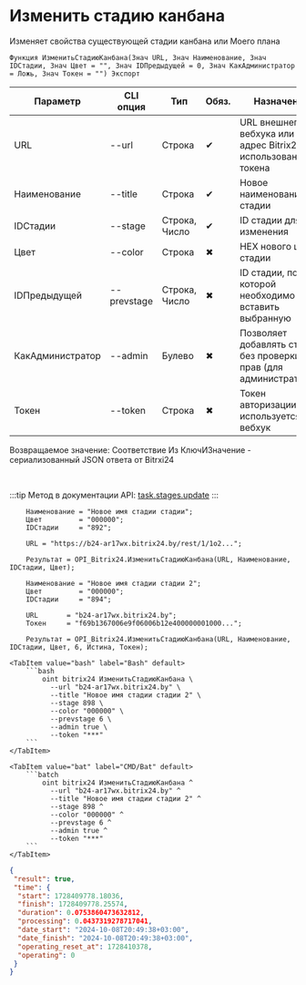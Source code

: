 ﻿---
sidebar_position: 2
---


# Изменить стадию канбана
 Изменяет свойства существующей стадии канбана или Моего плана



`Функция ИзменитьСтадиюКанбана(Знач URL, Знач Наименование, Знач IDСтадии, Знач Цвет = "", Знач IDПредыдущей = 0, Знач КакАдминистратор = Ложь, Знач Токен = "") Экспорт`

  | Параметр | CLI опция | Тип | Обяз. | Назначение |
  |-|-|-|-|-|
  | URL | --url | Строка | &#x2714; | URL внешнего вебхука или адрес Bitrix24 при использовании токена |
  | Наименование | --title | Строка | &#x2714; | Новое наименование стадии |
  | IDСтадии | --stage | Строка, Число | &#x2714; | ID стадии для изменения |
  | Цвет | --color | Строка | &#x2716; | HEX нового цвета стадии |
  | IDПредыдущей | --prevstage | Строка, Число | &#x2716; | ID стадии, после которой необходимо вставить выбранную |
  | КакАдминистратор | --admin | Булево | &#x2716; | Позволяет добавлять стадии без проверки прав (для администраторов) |
  | Токен | --token | Строка | &#x2716; | Токен авторизации, если используется не вебхук |

  
  Возвращаемое значение:   Соответствие Из КлючИЗначение - сериализованный JSON ответа от Bitrxi24

<br/>

:::tip
Метод в документации API: [task.stages.update](https://dev.1c-bitrix.ru/rest_help/tasks/task/kanban/task_stages_update.php)
:::
<br/>


```bsl title="Пример использования для 1С:Предприятие/OneScript"
    Наименование = "Новое имя стадии стадии";
    Цвет         = "000000";
    IDСтадии     = "892";

    URL = "https://b24-ar17wx.bitrix24.by/rest/1/1o2...";

    Результат = OPI_Bitrix24.ИзменитьСтадиюКанбана(URL, Наименование, IDСтадии, Цвет);

    Наименование = "Новое имя стадии стадии 2";
    Цвет         = "000000";
    IDСтадии     = "894";

    URL       = "b24-ar17wx.bitrix24.by";
    Токен     = "f69b1367006e9f06006b12e400000001000...";

    Результат = OPI_Bitrix24.ИзменитьСтадиюКанбана(URL, Наименование, IDСтадии, Цвет, 6, Истина, Токен);
```
    

 <Tabs>
  
    <TabItem value="bash" label="Bash" default>
        ```bash
            oint bitrix24 ИзменитьСтадиюКанбана \
              --url "b24-ar17wx.bitrix24.by" \
              --title "Новое имя стадии стадии 2" \
              --stage 898 \
              --color "000000" \
              --prevstage 6 \
              --admin true \
              --token "***"
        ```
    </TabItem>
  
    <TabItem value="bat" label="CMD/Bat" default>
        ```batch
            oint bitrix24 ИзменитьСтадиюКанбана ^
              --url "b24-ar17wx.bitrix24.by" ^
              --title "Новое имя стадии стадии 2" ^
              --stage 898 ^
              --color "000000" ^
              --prevstage 6 ^
              --admin true ^
              --token "***"
        ```
    </TabItem>
</Tabs>


```json title="Результат"
{
 "result": true,
 "time": {
  "start": 1728409778.18036,
  "finish": 1728409778.25574,
  "duration": 0.0753860473632812,
  "processing": 0.0437319278717041,
  "date_start": "2024-10-08T20:49:38+03:00",
  "date_finish": "2024-10-08T20:49:38+03:00",
  "operating_reset_at": 1728410378,
  "operating": 0
 }
}
```
